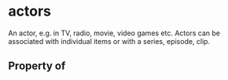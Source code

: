 # actors

An actor, e.g. in TV, radio, movie, video games etc. Actors can be associated with individual items or with a series, episode, clip.

## Property of



